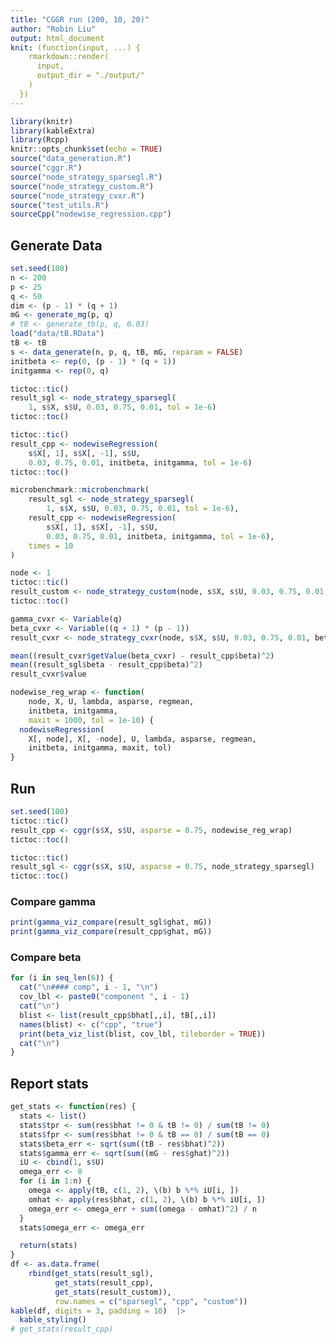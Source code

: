 ```yaml
---
title: "CGGR run (200, 10, 20)"
author: "Robin Liu"
output: html_document
knit: (function(input, ...) {
    rmarkdown::render(
      input,
      output_dir = "./output/"
    )
  })
---
```


```r
library(knitr)
library(kableExtra)
library(Rcpp)
knitr::opts_chunk$set(echo = TRUE)
source("data_generation.R")
source("cggr.R")
source("node_strategy_sparsegl.R")
source("node_strategy_custom.R")
source("node_strategy_cvxr.R")
source("test_utils.R")
sourceCpp("nodewise_regression.cpp")
```

## Generate Data
```r
set.seed(100)
n <- 200
p <- 25
q <- 50
dim <- (p - 1) * (q + 1)
mG <- generate_mg(p, q)
# tB <- generate_tb(p, q, 0.03)
load("data/tB.RData")
tB <- tB
s <- data_generate(n, p, q, tB, mG, reparam = FALSE)
initbeta <- rep(0, (p - 1) * (q + 1))
initgamma <- rep(0, q)
```

```r
tictoc::tic()
result_sgl <- node_strategy_sparsegl(
    1, s$X, s$U, 0.03, 0.75, 0.01, tol = 1e-6)
tictoc::toc()
```
```r
tictoc::tic()
result_cpp <- nodewiseRegression(
    s$X[, 1], s$X[, -1], s$U,
    0.03, 0.75, 0.01, initbeta, initgamma, tol = 1e-6)
tictoc::toc()
```

```r
microbenchmark::microbenchmark(
    result_sgl <- node_strategy_sparsegl(
        1, s$X, s$U, 0.03, 0.75, 0.01, tol = 1e-6),
    result_cpp <- nodewiseRegression(
        s$X[, 1], s$X[, -1], s$U,
        0.03, 0.75, 0.01, initbeta, initgamma, tol = 1e-6),
    times = 10
)
```

```r
node <- 1
tictoc::tic()
result_custom <- node_strategy_custom(node, s$X, s$U, 0.03, 0.75, 0.01, tol = 1e-6)
tictoc::toc()
```

```r
gamma_cvxr <- Variable(q)
beta_cvxr <- Variable((q + 1) * (p - 1))
result_cvxr <- node_strategy_cvxr(node, s$X, s$U, 0.03, 0.75, 0.01, beta_cvxr, gamma_cvxr, tol = 1e-6)
```

```r
mean((result_cvxr$getValue(beta_cvxr) - result_cpp$beta)^2)
mean((result_sgl$beta - result_cpp$beta)^2)
result_cvxr$value
```


```r
nodewise_reg_wrap <- function(
    node, X, U, lambda, asparse, regmean,
    initbeta, initgamma,
    maxit = 1000, tol = 1e-10) {
  nodewiseRegression(
    X[, node], X[, -node], U, lambda, asparse, regmean,
    initbeta, initgamma, maxit, tol)
}
```

## Run
```r
set.seed(100)
tictoc::tic()
result_cpp <- cggr(s$X, s$U, asparse = 0.75, nodewise_reg_wrap)
tictoc::toc()

tictoc::tic()
result_sgl <- cggr(s$X, s$U, asparse = 0.75, node_strategy_sparsegl)
tictoc::toc()
```

### Compare gamma
```r
print(gamma_viz_compare(result_sgl$ghat, mG))
print(gamma_viz_compare(result_cpp$ghat, mG))
```

### Compare beta {.tabset}
```r
for (i in seq_len(6)) {
  cat("\n#### comp", i - 1, "\n")
  cov_lbl <- paste0("component ", i - 1)
  cat("\n")
  blist <- list(result_cpp$bhat[,,i], tB[,,i])
  names(blist) <- c("cpp", "true")
  print(beta_viz_list(blist, cov_lbl, tileborder = TRUE))
  cat("\n")
}
```

## Report stats
```r
get_stats <- function(res) {
  stats <- list()
  stats$tpr <- sum(res$bhat != 0 & tB != 0) / sum(tB != 0)
  stats$fpr <- sum(res$bhat != 0 & tB == 0) / sum(tB == 0)
  stats$beta_err <- sqrt(sum((tB - res$bhat)^2))
  stats$gamma_err <- sqrt(sum((mG - res$ghat)^2))
  iU <- cbind(1, s$U)
  omega_err <- 0
  for (i in 1:n) {
    omega <- apply(tB, c(1, 2), \(b) b %*% iU[i, ])
    omhat <- apply(res$bhat, c(1, 2), \(b) b %*% iU[i, ])
    omega_err <- omega_err + sum((omega - omhat)^2) / n
  }
  stats$omega_err <- omega_err

  return(stats)
}
df <- as.data.frame(
    rbind(get_stats(result_sgl),
          get_stats(result_cpp),
          get_stats(result_custom)),
          row.names = c("sparsegl", "cpp", "custom"))
kable(df, digits = 3, padding = 10)  |>
  kable_styling()
# get_stats(result_cpp)
```
